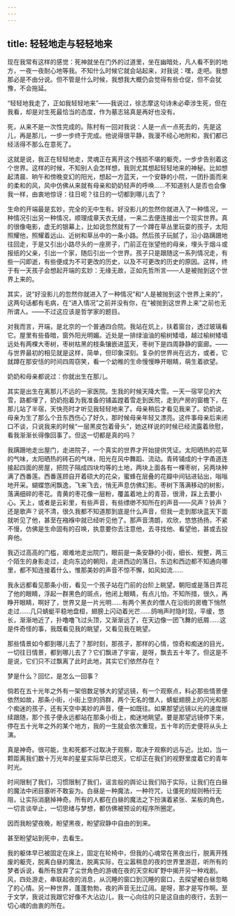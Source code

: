 ```yaml
---
---
---
```

title: 轻轻地走与轻轻地来
---





现在我常有这样的感觉：死神就坐在门外的过道里，坐在幽暗处，凡人看不到的地方，一夜一夜耐心地等我。不知什么时候它就会站起来，对我说：嘿，走吧。我想那必是不由分说。但不管是什么时候，我想我大概仍会觉得有些仓促，但不会犹豫，不会拖延。

“轻轻地我走了，正如我轻轻地来”——我说过，徐志摩这句诗未必牵涉生死，但在我看，却是对生死最恰当的态度，作为墓志铭真是再好也没有。

死，从来不是一次性完成的。陈村有一回对我说：人是一点一点死去的，先是这儿，再是那儿，一步一步终于完成。他说得很平静，我漫不经心地附和，我们都已经活得不那么在意死了。

这就是说，我正在轻轻地走，灵魂正在离开这个残损不堪的躯壳，一步步告别着这个世界。这样的时候，不知别人会怎样想，我则尤其想起轻轻地来的神秘。比如想起清晨、晌午和傍晚变幻的阳光，想起一方蓝天，一个安静的小院，一团扑面而来的柔和的风，风中仿佛从来就有母亲和奶奶轻声的呼唤……不知道别人是否也会像我一样，由衷地惊讶：往日呢？往日的一切都到哪儿去了？

生命的开端最是玄妙，完全的无中生有。好没影儿的忽然你就进入了一种情况，一种情况引出另一种情况，顺理成章天衣无缝，一来二去便连接出一个现实世界。真的很像电影，虚无的银幕上，比如说忽然就有了一个蹲在草丛里玩耍的孩子，太阳照耀他，照耀着远山、近树和草丛中的一条小路。然后孩子玩腻了，沿小路蹒跚地往回走，于是又引出小路尽头的一座房子，门前正在张望他的母亲，埋头于烟斗或报纸的父亲，引出一个家，随后引出一个世界。孩子只是跟随这一系列情况走，有些一闪即逝，有些便成为不可更改的历史，以及不可更改的历史的原因。这样，终于有一天孩子会想起开端的玄妙：无缘无故，正如先哲所言——人是被抛到这个世界上来的。

其实，说“好没影儿的忽然你就进入了一种情况”和“人是被抛到这个世界上来的”，这两句话都有毛病，在“进入情况”之前并没有你，在“被抛到这世界上来”之前也无所谓人。——不过这应该是哲学家的题目。

对我而言，开端，是北京的一个普通四合院。我站在炕上，扶着窗台，透过玻璃看它。屋里有些昏暗，窗外阳光明媚。近处是一排绿油油的榆树矮墙，越过榆树矮墙远处有两棵大枣树，枣树枯黑的枝条镶嵌进蓝天，枣树下是四周静静的窗廊。——与世界最初的相见就是这样，简单，但印象深刻。复杂的世界尚在远方，或者，它就蹲在那安恬的时间四周窃笑，看一个幼稚的生命慢慢睁开眼睛，萌生着欲望。

奶奶和母亲都说过：你就出生在那儿。

其实是出生在离那儿不远的一家医院。生我的时候天降大雪。一天一宿罕见的大雪，路都埋了，奶奶抱着为我准备的铺盖蹚着雪走到医院，走到产房的窗檐下，在那儿站了半宿，天快亮时才听见我轻轻地来了。母亲稍后才看见我来了。奶奶说，母亲为生了那么个丑东西伤心了好久，那时候母亲年轻又漂亮。这件事母亲后来闭口不谈，只说我来的时候“一层黑皮包着骨头”，她这样说的时候已经流露着欣慰，看我渐渐长得像回事了。但这一切都是真的吗？

我蹒跚地走出屋门，走进院子，一个真实的世界才开始提供凭证。太阳晒热的花草的气味，太阳晒热的砖石的气味，阳光在风中舞蹈、流动。青砖铺成的十字甬道连接起四面的房屋，把院子隔成四块均等的土地，两块上面各有一棵枣树，另两块种满了西番莲。西番莲顾自开着硕大的花朵，蜜蜂在层叠的花瓣中间钻进钻出，嗡嗡地开采。蝴蝶悠闲飘逸，飞来飞去，悄无声息仿佛幻影。枣树下落满移动的树影，落满细碎的枣花。青黄的枣花像一层粉，覆盖着地上的青苔，很滑，踩上去要小心。天上，或者是云彩里，有些声音，有些缥缈不知所在的声音——风声？铃声？还是歌声？说不清，很久我都不知道那到底是什么声音，但我一走到那块蓝天下面就听见了他，甚至在襁褓中就已经听见他了。那声音清朗，欢欣，悠悠扬扬，不紧不慢，仿佛是生命固有的召唤，执意要你去注意他，去寻找他、看望他，甚或去投奔他。

我迈过高高的门槛，艰难地走出院门，眼前是一条安静的小街，细长、规整，两三个陌生的身影走过，走向东边的朝阳，走进西边的落日。东边和西边都不知通向哪里，都不知连接着什么，惟那美妙的声音不惊不懈，如风如流……



我永远都看见那条小街，看见一个孩子站在门前的台阶上眺望。朝阳或是落日弄花了他的眼睛，浮起一群黑色的斑点，他闭上眼睛，有点儿怕，不知所措，很久，再睁开眼睛，啊好了，世界又是一片光明……有两个黑衣的僧人在沿街的房檐下悄然走过……几只蜻蜓平稳地盘桓，翅膀上闪动着光芒……鸽哨声时隐时现，平缓，悠长，渐渐地近了，扑噜噜飞过头顶，又渐渐远了，在天边像一团飞舞的纸屑……这是件奇怪的事，我既看见我的眺望，又看见我在眺望。

那些情景如今都到哪儿去了？那时刻，那孩子，那样的心情，惊奇和痴迷的目光，一切往日情景，都到哪儿去了？它们飘进了宇宙，是呀，飘去五十年了。但这是不是说，它们只不过飘离了此时此地，其实它们依然存在？

梦是什么？回忆，是怎么一回事？

倘若在五十光年之外有一架倍数足够大的望远镜，有一个观察点，料必那些情景便依然如故，那条小街，小街上空的鸽群，两个无名的僧人，蜻蜓翅膀上的闪光和那个痴迷的孩子，还有天空中美妙的声音，便一如既往。如果那望远镜以光的速度继续跟随，那个孩子便永远都站在那条小街上，痴迷地眺望。要是那望远镜停下来，停在五十光年之外的某个地方，我的一生就会依次重现，五十年的历史便将从头上演。

真是神奇。很可能，生和死都不过取决于观察，取决于观察的远与近。比如，当一颗距离我们数十万光年的星星实际早已熄灭，它却正在我们的视野里度着它的青年时光。

时间限制了我们，习惯限制了我们，谣言般的舆论让我们陷于实际，让我们在白昼的魔法中闭目塞听不敢妄为。白昼是一种魔法，一种符咒，让僵死的规则畅行无阻，让实际消磨掉神奇。所有的人都在白昼的魔法之下扮演着紧张、呆板的角色，一切言谈举止，一切思绪与梦想，都仿佛被预设的程序所圈定。

因而我盼望夜晚，盼望黑夜，盼望寂静中自由的到来。

甚至盼望站到死中，去看生。

我的躯体早已被固定在床上，固定在轮椅中，但我的心魂常在黑夜出行，脱离开残废的躯壳，脱离白昼的魔法，脱离实际，在尘嚣稍息的夜的世界里游逛，听所有的梦者诉说，看所有放弃了尘世角色的游魂在夜的天空和旷野中揭开另一种戏剧。风，四处游走，串联起夜的消息，从沉睡的窗口到沉睡的窗口，去探望被白昼忽略了的心情。另一种世界，蓬蓬勃勃，夜的声音无比辽阔。是呀，那才是写作啊。至于文学，我说过我跟它好像不大沾边儿，我一心向往的只是这自由的夜行，去到一切心魂的由衷的所在。

